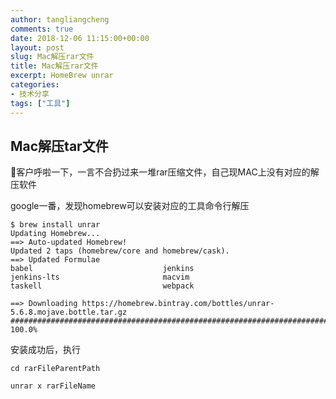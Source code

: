 ```yaml
---
author: tangliangcheng
comments: true
date: 2018-12-06 11:15:00+00:00
layout: post
slug: Mac解压rar文件
title: Mac解压rar文件
excerpt: HomeBrew unrar
categories:
- 技术分享
tags: ["工具"]
---
```


## Mac解压tar文件

客户呼啦一下，一言不合扔过来一堆rar压缩文件，自己现MAC上没有对应的解压软件

google一番，发现homebrew可以安装对应的工具命令行解压

```shell
$ brew install unrar
Updating Homebrew...
==> Auto-updated Homebrew!
Updated 2 taps (homebrew/core and homebrew/cask).
==> Updated Formulae
babel                             jenkins                           jenkins-lts                       macvim                            taskell                           webpack

==> Downloading https://homebrew.bintray.com/bottles/unrar-5.6.8.mojave.bottle.tar.gz
######################################################################## 100.0%
```

安装成功后，执行

```
cd rarFileParentPath

unrar x rarFileName
```


